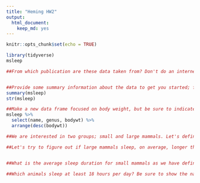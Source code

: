 ---
title: "Heming HW2"
output: 
  html_document: 
    keep_md: yes
---

```{r setup, include=FALSE}
knitr::opts_chunk$set(echo = TRUE)
```

```{r}
library(tidyverse)
msleep

##From which publication are these data taken from? Don't do an internet search; show the code that you would use to find out in R.


##Provide some summary information about the data to get you started; feel free to use the functions that you find most helpful.
summary(msleep)
str(msleep)

##Make a new data frame focused on body weight, but be sure to indicate the common name and genus of each mammal.
msleep %>%
  select(name, genus, bodywt) %>%
  arrange(desc(bodywt))

##We are interested in two groups; small and large mammals. Let's define small as less than or equal to 1kg body weight and large as greater than or equal to 200kg body weight. For our study, we are interested in body weight and sleep total Make two new dataframes (large and small) based on these parameters.

##Let's try to figure out if large mammals sleep, on average, longer than small mammals. What is the average sleep duration for large mammals as we have defined them?


##What is the average sleep duration for small mammals as we have defined them?

##Which animals sleep at least 18 hours per day? Be sure to show the name, genus, order, and sleep total.


```

